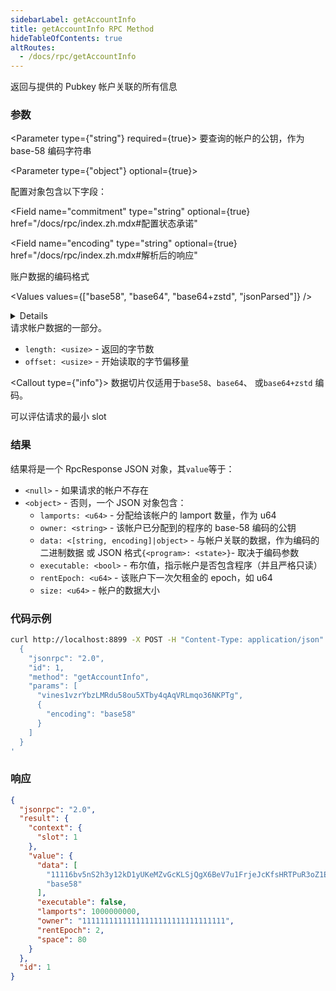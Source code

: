```yaml
---
sidebarLabel: getAccountInfo
title: getAccountInfo RPC Method
hideTableOfContents: true
altRoutes:
  - /docs/rpc/getAccountInfo
---
```


返回与提供的 Pubkey 帐户关联的所有信息

<DocSideBySide>

<DocLeftSide>

### 参数

<Parameter type={"string"} required={true}>
  要查询的帐户的公钥，作为 base-58 编码字符串
</Parameter>

<Parameter type={"object"} optional={true}>

配置对象包含以下字段：

<Field
  name="commitment"
  type="string"
  optional={true}
  href="/docs/rpc/index.zh.mdx#配置状态承诺"
></Field>

<Field 
  name="encoding"
  type="string"
  optional={true}
  href="/docs/rpc/index.zh.mdx#解析后的响应"
>

账户数据的编码格式

<Values values={["base58", "base64", "base64+zstd", "jsonParsed"]} />

<details>

- `base58` 速度很慢并且帐户数据仅限于 129 字节以下。
- `base64` 将返回任意大小的帐户数据的 Base64 编码数据。
- `base64+zstd` 使用 [Zstandard](https://facebook.github.io/zstd/) 压缩帐户数据
  并对结果进行 base64 编码。
- `jsonParsed` 编码尝试使用特定于程序的状态解析器来返回更多人类可读且明确的帐户
  状态数据。
- 如果 `jsonParsed` 请求但无法找到解析器，则该字段将回退到`base64`编码，
  当`data`字段为 type时可检测到`string`。

</details>

</Field>

<Field name="dataSlice" type="object" optional={true}>
  请求帐户数据的一部分。

- `length: <usize>` - 返回的字节数
- `offset: <usize>` - 开始读取的字节偏移量

<Callout type={"info"}>
  数据切片仅适用于`base58`、`base64`、 或`base64+zstd` 编码。
</Callout>

</Field>

<Field name="minContextSlot" type="number" optional={true}>
  可以评估请求的最小 slot
</Field>

</Parameter>

### 结果

结果将是一个 RpcResponse JSON 对象，其`value`等于：

- `<null>` - 如果请求的帐户不存在
- `<object>` - 否则，一个 JSON 对象包含：
  - `lamports: <u64>` - 分配给该帐户的 lamport 数量，作为 u64
  - `owner: <string>` - 该帐户已分配到的程序的 base-58 编码的公钥
  - `data: <[string, encoding]|object>` - 与帐户关联的数据，作为编码的二进制数据
    或 JSON 格式`{<program>: <state>}`- 取决于编码参数
  - `executable: <bool>` - 布尔值，指示帐户是否包含程序（并且严格只读）
  - `rentEpoch: <u64>` - 该账户下一次欠租金的 epoch，如 u64
  - `size: <u64>` - 帐户的数据大小

</DocLeftSide>

<DocRightSide>

### 代码示例

```bash
curl http://localhost:8899 -X POST -H "Content-Type: application/json" -d '
  {
    "jsonrpc": "2.0",
    "id": 1,
    "method": "getAccountInfo",
    "params": [
      "vines1vzrYbzLMRdu58ou5XTby4qAqVRLmqo36NKPTg",
      {
        "encoding": "base58"
      }
    ]
  }
'
```

### 响应

```json
{
  "jsonrpc": "2.0",
  "result": {
    "context": {
      "slot": 1
    },
    "value": {
      "data": [
        "11116bv5nS2h3y12kD1yUKeMZvGcKLSjQgX6BeV7u1FrjeJcKfsHRTPuR3oZ1EioKtYGiYxpxMG5vpbZLsbcBYBEmZZcMKaSoGx9JZeAuWf",
        "base58"
      ],
      "executable": false,
      "lamports": 1000000000,
      "owner": "11111111111111111111111111111111",
      "rentEpoch": 2,
      "space": 80
    }
  },
  "id": 1
}
```

</DocRightSide>
</DocSideBySide>
